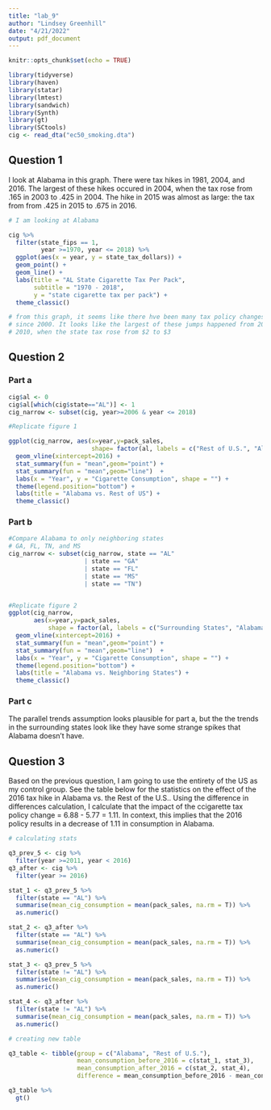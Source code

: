 ```yaml
---
title: "lab_9"
author: "Lindsey Greenhill"
date: "4/21/2022"
output: pdf_document
---
```


```r
knitr::opts_chunk$set(echo = TRUE)

library(tidyverse)
library(haven)
library(statar)
library(lmtest)
library(sandwich)
library(Synth)
library(gt)
library(SCtools)
cig <- read_dta("ec50_smoking.dta")

```

## Question 1

I look at Alabama in this graph. There were tax hikes in 1981, 2004, and 2016.
The largest of these hikes occured in 2004, when the tax rose from .165 in 2003
to .425 in 2004. The hike in 2015 was almost as large: the tax from from .425 in
2015 to .675 in 2016.

```r
# I am looking at Alabama

cig %>%
  filter(state_fips == 1,
         year >=1970, year <= 2018) %>%
  ggplot(aes(x = year, y = state_tax_dollars)) +
  geom_point() +
  geom_line() +
  labs(title = "AL State Cigarette Tax Per Pack",
       subtitle = "1970 - 2018",
       y = "state cigarette tax per pack") +
  theme_classic()

# from this graph, it seems like there hve been many tax policy changes in CT
# since 2000. It looks like the largest of these jumps happened from 209 to
# 2010, when the state tax rose from $2 to $3
```

## Question 2

### Part a

```r

cig$al <- 0
cig$al[which(cig$state=="AL")] <- 1
cig_narrow <- subset(cig, year>=2006 & year <= 2018)

#Replicate figure 1

ggplot(cig_narrow, aes(x=year,y=pack_sales,
                       shape= factor(al, labels = c("Rest of U.S.", "Alabama")))) +
  geom_vline(xintercept=2016) +
  stat_summary(fun = "mean",geom="point") +
  stat_summary(fun = "mean",geom="line")  +
  labs(x = "Year", y = "Cigarette Consumption", shape = "") +
  theme(legend.position="bottom") +
  labs(title = "Alabama vs. Rest of US") +
  theme_classic()
```

### Part b

```r

#Compare Alabama to only neighboring states
# GA, FL, TN, and MS
cig_narrow <- subset(cig_narrow, state == "AL" 
                     | state == "GA" 
                     | state == "FL" 
                     | state == "MS" 
                     | state == "TN")


#Replicate figure 2
ggplot(cig_narrow, 
       aes(x=year,y=pack_sales, 
           shape = factor(al, labels = c("Surrounding States", "Alabama")))) +
  geom_vline(xintercept=2016) +
  stat_summary(fun = "mean",geom="point") +
  stat_summary(fun = "mean",geom="line")  +
  labs(x = "Year", y = "Cigarette Consumption", shape = "") +
  theme(legend.position="bottom") +
  labs(title = "Alabama vs. Neighboring States") +
  theme_classic()

```

### Part c

The parallel trends assumption looks plausible for part a, but the the trends in
the surrounding states look like they have some strange spikes that Alabama
doesn't have.

## Question 3

Based on the previous question, I am going to use the entirety of the US as my
control group. See the table below for the statistics on the effect of the 2016
tax hike in Alabama vs. the Rest of the U.S.. Using the difference in
differences calculation, I calculate that the impact of the ccigarette tax
policy change = 6.88 - 5.77 = 1.11. In context, this implies that the 2016
policy results in a decrease of 1.11 in consumption in Alabama.

```r

# calculating stats

q3_prev_5 <- cig %>%
  filter(year >=2011, year < 2016)
q3_after <- cig %>%
  filter(year >= 2016)

stat_1 <- q3_prev_5 %>% 
  filter(state == "AL") %>%
  summarise(mean_cig_consumption = mean(pack_sales, na.rm = T)) %>%
  as.numeric()

stat_2 <- q3_after %>% 
  filter(state == "AL") %>%
  summarise(mean_cig_consumption = mean(pack_sales, na.rm = T)) %>%
  as.numeric()

stat_3 <- q3_prev_5 %>% 
  filter(state != "AL") %>%
  summarise(mean_cig_consumption = mean(pack_sales, na.rm = T)) %>%
  as.numeric()

stat_4 <- q3_after %>% 
  filter(state != "AL") %>%
  summarise(mean_cig_consumption = mean(pack_sales, na.rm = T)) %>%
  as.numeric()

# creating new table

q3_table <- tibble(group = c("Alabama", "Rest of U.S."),
                   mean_consumption_before_2016 = c(stat_1, stat_3),
                   mean_consumption_after_2016 = c(stat_2, stat_4),
                   difference = mean_consumption_before_2016 - mean_consumption_after_2016)

q3_table %>%
  gt()
```

